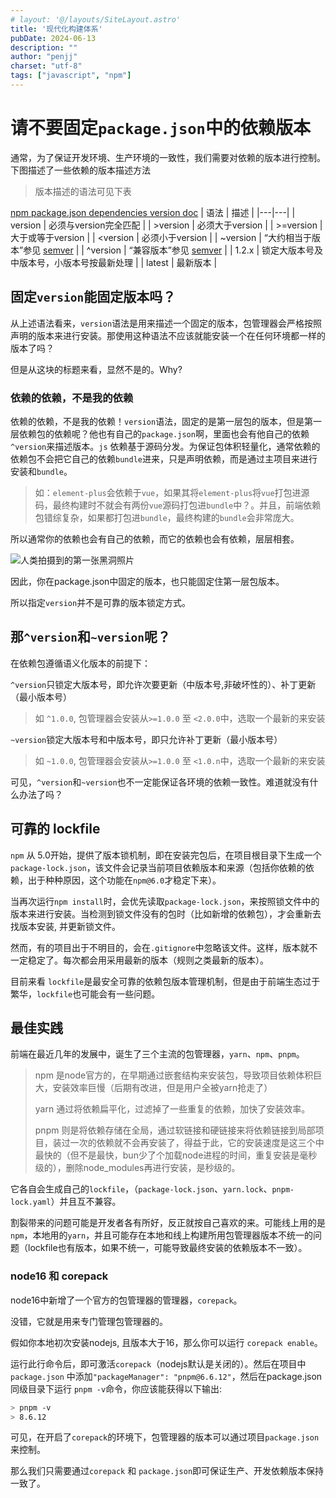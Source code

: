 ```yaml
---
# layout: '@/layouts/SiteLayout.astro'
title: '现代化构建体系'
pubDate: 2024-06-13
description: ""
author: "penjj"
charset: "utf-8"
tags: ["javascript", "npm"]
---
```




# 请不要固定`package.json`中的依赖版本

通常，为了保证开发环境、生产环境的一致性，我们需要对依赖的版本进行控制。下图描述了一些依赖的版本描述方法

> 版本描述的语法可见下表

[npm package.json dependencies version doc](https://docs.npmjs.com/cli/v7/configuring-npm/package-json/#dependencies)
| 语法 | 描述 |
|---|---|
| version | 必须与version完全匹配 |
| >version | 必须大于version |
| >=version | 大于或等于version |
| \<version | 必须小于version |
| ~version | “大约相当于版本”参见 [semver](https://github.com/npm/node-semver#versions) |
| ^version | “兼容版本”参见 [semver](https://github.com/npm/node-semver#versions) |
| 1.2.x | 锁定大版本号及中版本号，小版本号按最新处理 |
| latest | 最新版本 |



## 固定`version`能固定版本吗？
从上述语法看来，`version`语法是用来描述一个固定的版本，包管理器会严格按照声明的版本来进行安装。那使用这种语法不应该就能安装一个在任何环境都一样的版本了吗？

但是从这块的标题来看，显然不是的。Why?

### 依赖的依赖，不是我的依赖
依赖的依赖，不是我的依赖！`version`语法，固定的是第一层包的版本，但是第一层依赖包的依赖呢？他也有自己的`package.json`啊，里面也会有他自己的依赖`^version`来描述版本。`js`
依赖基于源码分发。为保证包体积轻量化，通常依赖的依赖包不会把它自己的依赖`bundle`进来，只是声明依赖，而是通过主项目来进行安装和`bundle`。

> 如：`element-plus`会依赖于`vue`，如果其将`element-plus`将`vue`打包进源码，最终构建时不就会有两份`vue`源码打包进`bundle`中？。并且，前端依赖包错综复杂，如果都打包进`bundle`，最终构建的`bundle`会非常庞大。

所以通常你的依赖也会有自己的依赖，而它的依赖也会有依赖，层层相套。

<Image src={hole} alt="人类拍摄到的第一张黑洞照片"/>

因此，你在package.json中固定的版本，也只能固定住第一层包版本。

所以指定`version`并不是可靠的版本锁定方式。

## 那`^version`和`~version`呢？

在依赖包遵循语义化版本的前提下：

`^version`只锁定大版本号，即允许次要更新（中版本号,非破坏性的）、补丁更新（最小版本号）
> 如 `^1.0.0`, 包管理器会安装从`>=1.0.0` 至 `<2.0.0`中，选取一个最新的来安装

`~version`锁定大版本号和中版本号，即只允许补丁更新（最小版本号）
> 如 `~1.0.0`, 包管理器会安装从`>=1.0.0` 至 `<1.0.n`中，选取一个最新的来安装

可见，`^version`和`~version`也不一定能保证各环境的依赖一致性。难道就没有什么办法了吗？


## 可靠的 lockfile

`npm` 从 5.0开始，提供了版本锁机制，即在安装完包后，在项目根目录下生成一个`package-lock.json`，该文件会记录当前项目依赖版本和来源（包括你依赖的依赖，出于种种原因，这个功能在`npm@6.0`才稳定下来）。

当再次运行`npm install`时，会优先读取`package-lock.json`，来按照锁文件中的版本来进行安装。当检测到锁文件没有的包时（比如新增的依赖包），才会重新去找版本安装, 并更新锁文件。

然而，有的项目出于不明目的，会在`.gitignore`中忽略该文件。这样，版本就不一定稳定了。每次都会用采用最新的版本（规则之类最新的版本）。

目前来看 `lockfile`是最安全可靠的依赖包版本管理机制，但是由于前端生态过于繁华，`lockfile`也可能会有一些问题。


## 最佳实践
前端在最近几年的发展中，诞生了三个主流的包管理器，`yarn`、`npm`、`pnpm`。

> npm 是node官方的，在早期通过嵌套结构来安装包，导致项目依赖体积巨大，安装效率巨慢（后期有改进，但是用户全被yarn抢走了）
> 
> yarn 通过将依赖扁平化，过滤掉了一些重复的依赖，加快了安装效率。
>
> pnpm 则是将依赖存储在全局，通过软链接和硬链接来将依赖链接到局部项目，装过一次的依赖就不会再安装了，得益于此，它的安装速度是这三个中最快的（但不是最快，bun少了个加载node进程的时间，重复安装是毫秒级的），删除node_modules再进行安装，是秒级的。

它各自会生成自己的`lockfile`，（`package-lock.json`、`yarn.lock`、`pnpm-lock.yaml`）并且互不兼容。

割裂带来的问题可能是开发者各有所好，反正就按自己喜欢的来。可能线上用的是`npm`，本地用的`yarn`，并且可能存在本地和线上构建所用包管理器版本不统一的问题（lockfile也有版本，如果不统一，可能导致最终安装的依赖版本不一致）。


### node16 和 corepack
node16中新增了一个官方的包管理器的管理器，`corepack`。

没错，它就是用来专门管理包管理器的。

假如你本地初次安装nodejs, 且版本大于16，那么你可以运行 `corepack enable`。

运行此行命令后，即可激活`corepack`（nodejs默认是关闭的）。然后在项目中`package.json`
中添加`"packageManager": "pnpm@6.6.12"`，然后在package.json同级目录下运行 `pnpm -v`命令，你应该能获得以下输出:

```bash
> pnpm -v
> 8.6.12
```

可见，在开启了`corepack`的环境下，包管理器的版本可以通过项目`package.json`来控制。

那么我们只需要通过`corepack` 和 `package.json`即可保证生产、开发依赖版本保持一致了。

